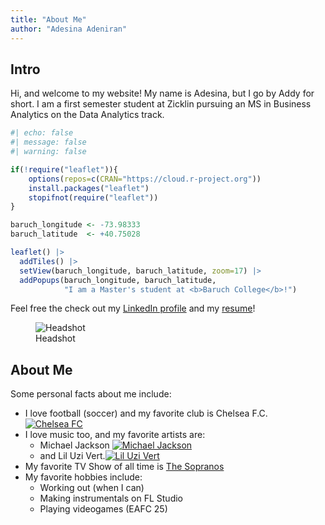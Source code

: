 ```yaml
---
title: "About Me"
author: "Adesina Adeniran"
---
```


## Intro

Hi, and welcome to my website! My name is Adesina, but I go by Addy for short. I am a first semester student at Zicklin pursuing an MS in Business Analytics on the Data Analytics track. 

```r
#| echo: false
#| message: false
#| warning: false

if(!require("leaflet")){
    options(repos=c(CRAN="https://cloud.r-project.org"))
    install.packages("leaflet")
    stopifnot(require("leaflet"))
}

baruch_longitude <- -73.98333
baruch_latitude  <- +40.75028

leaflet() |>
  addTiles() |>
  setView(baruch_longitude, baruch_latitude, zoom=17) |>
  addPopups(baruch_longitude, baruch_latitude, 
            "I am a Master's student at <b>Baruch College</b>!")
```

Feel free the check out my [LinkedIn profile](https://linkedin.com/in/adesinabu2024/) and my [resume](https://drive.google.com/file/d/1w3N_7v2QRApEcqJsMmgN-ezxTjZhRpfw/view?usp=sharing)!

![Headshot](images/Adesina Adeniran Headshot.jpg)

## About Me

Some personal facts about me include:

* I love football (soccer) and my favorite club is Chelsea F.C. [![Chelsea FC](https://i.guim.co.uk/img/media/c4f3794981af41d46425342f7ef065dfcca7aa2a/0_241_3500_2101/master/3500.jpg?width=1200&quality=85&auto=format&fit=max&s=d66ed625cac270345981da00b5b501e4)](https://en.wikipedia.org/wiki/Chelsea_F.C.)
* I love music too, and my favorite artists are:
  * Michael Jackson [![Michael Jackson](https://cdn-p.smehost.net/sites/28d35d54a3c64e2b851790a18a1c4c18/wp-content/uploads/2023/08/1988_Liverpool_Concert1.jpg)](https://en.wikipedia.org/wiki/Michael_Jackson)
  * and Lil Uzi Vert.[![Lil Uzi Vert](https://pbs.twimg.com/media/GjDC1GzXkAANHLC.jpg:large)](https://en.wikipedia.org/wiki/Lil_Uzi_Vert)
* My favorite TV Show of all time is [The Sopranos](https://en.wikipedia.org/wiki/The_Sopranos)
* My favorite hobbies include:
  * Working out (when I can)
  * Making instrumentals on FL Studio
  * Playing videogames (EAFC 25)
  

  




